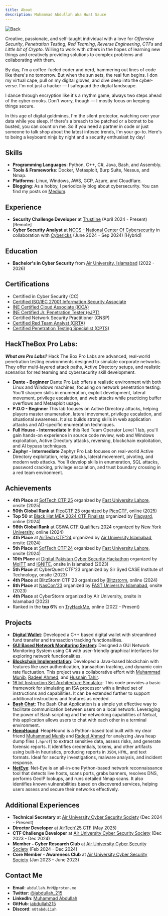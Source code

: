 ```yaml
---
title: About
description: Muhammad Abdullah aka Hwat Sauce
---
```


![Back](/static/images/back.jpg)

Creative, passionate, and self-taught individual with a love for *Offensive Security*, *Penetration Testing*, *Red Teaming*, *Reverse Engineering*, *CTFs* and *Little bit of Crypto*. Willing to work with others in the hopes of learning new things and creatively providing solutions to complex problems and collaborating with them.

By day, I'm a coffee-fueled coder and nerd, hammering out lines of code like there's no tomorrow. But when the sun sets, the real fun begins. I don my virtual cape, pull on my digital gloves, and dive deep into the cyber-verse. I'm not just a hacker — I safeguard the digital landscape.

I dance through encryption like it's a rhythm game, always two steps ahead of the cyber crooks. Don't worry, though — I mostly focus on keeping things secure.

In this age of digital goldmines, I'm the silent protector, watching over your data while you sleep. If there's a breach to be patched or a botnet to be busted, you can count on me. So if you need a partner in code or just someone to talk shop about the latest infosec trends, I'm your go-to. Here's to being a keyboard ninja by night and a security enthusiast by day!

## Skills

- **Programming Languages**: Python, C++, C#, Java, Bash, and Assembly.
- **Tools & Frameworks**: Docker, Metasploit, Burp Suite, Nessus, and Nmap.
- **Platforms**: Linux, Windows, AWS, GCP, Azure, and Cloudflare.
- **Blogging**: As a hobby, I periodically blog about cybersecurity. You can find my posts on [Medium](https://medium.com/@iabdullah_215).

## Experience

- **Security Challenge Developer** at [Trustline](https://www.trustline.sa/) (April 2024 - Present) [Remote]
- **Cyber Security Analyst** at [NCCS - National Center Of Cybersecurity](https://www.nccs.pk/) in collaboration with [Cybericks](https://cybericks.com/) (June 2024 - Sep 2024) [Hybrid]

## Education

- **Bachelor's in Cyber Security** from [Air University, Islamabad](https://au.edu.pk/) (2022 - 2026)

## Certifications

- Certified in Cyber Security (CC)
- [Certified ISO/IEC 27001 Information Security Associate](https://www.skillfront.com/Badges/96244120273692)
- [INE Certified Cloud Associate (ICCA)](https://certs.ine.com/3d857008-1603-41dc-a5ea-1e0c590cbe33#gs.b8suwa)
- [INE Certified Jr. Penetration Tester (eJPT)](https://certs.ine.com/3d857008-1603-41dc-a5ea-1e0c590cbe33#gs.b8suwa)
- Certified Network Security Practitioner (CNSP)
- [Certified Red Team Analyst (CRTA)](https://www.credential.net/724e06f3-0a39-402b-9ced-b9c3953aa3e3#acc.eXn7Jl3j)
- [Certified Penetration Testing Specialist (CPTS)](https://www.hackthebox.com/certificates)

## HackTheBox Pro Labs:
**_What are Pro Labs?_**
Hack The Box Pro Labs are advanced, real-world penetration testing environments designed to simulate corporate networks. They offer multi-layered attack paths, Active Directory setups, and realistic scenarios for red teaming and cybersecurity skill development.
- **Dante - Beginner**
Dante Pro Lab offers a realistic environment with both Linux and Windows machines, focusing on network penetration testing. You'll sharpen skills in enumeration, exploit development, lateral movement, privilege escalation, and web attacks while practicing buffer overflows and Metasploit usage.
- **P.O.O - Beginner**
This lab focuses on Active Directory attacks, helping players master enumeration, lateral movement, privilege escalation, and situational awareness. It also builds strong skills in web application attacks and AD-specific enumeration techniques.
- **Full House - Intermediate**
In this Red Team Operator Level 1 lab, you'll gain hands-on experience in source code review, web and Windows exploitation, Active Directory attacks, reversing, blockchain exploitation, and AI bypass techniques.
- **Zephyr - Intermediate**
Zephyr Pro Lab focuses on real-world Active Directory exploitation, relay attacks, lateral movement, pivoting, and modern web attacks. You'll develop skills in enumeration, SQL attacks, password cracking, privilege escalation, and trust boundary crossing in a red team environment.

## Achievements

- **4th Place** at [SofTech CTF'25](https://softecnu.org/) organized by [Fast University Lahore](https://lhr.nu.edu.pk/), onsite (2025)
- **50th Global Rank** at [PicoCTF'25](https://picoctf.org/competitions/2025-spring.html) organized by [PicoCTF](https://picoctf.org/), online (2025)
- **Top 50** at [Black Hat MEA 2024 CTF Finalists](https://blackhatmea.com/) organized by [Flagyard](https://flagyard.com/), online (2024)
- **98th Global Rank** at [CSWA CTF Qualifiers 2024](https://www.csaw.io/ctf) organized by [New York University](https://www.nyu.edu/), online (2024)
- **4th Place** at [AirTech CTF'24](https://auair.tech/) organized by [Air University Islamabad](https://www.au.edu.pk/), onsite (2024)
- **5th Place** at [SofTech CTF'24](https://softecnu.org/) organized by [Fast University Lahore](https://lhr.nu.edu.pk/), onsite (2024)
- **10th Place** at [Digital Pakistan Cyber Security Hackathon](https://cyberhackathon.pk/) organized by [MoITT](https://moitt.gov.pk/) and [IGNITE](https://ignite.org.pk/), onsite in Islamabad (2023)
- **5th Place** at CyberQuest CTF'23 organized by Sir Syed CASE Institute of Technology, onsite (2023)
- **4th Place** at BlitzStorm CTF'23 organized by [Blitzstorm](https://www.linkedin.com/company/blitzstorm/), online (2024)
- **8th Place** at [NasCon'23](https://ctftime.org/event/1894/) organized by [FAST University Islamabad](http://isb.nu.edu.pk/), onsite (2023)
- **4th Place** at CyberStorm organized by Air University, onsite in Islamabad (2023)
- Ranked in the **top 6%** on [TryHackMe](https://tryhackme.com/p/M.n.M), online (2022 - Present)

## Projects

- [**Digital Wallet**](https://github.com/iabdullah215/Programming-Fundamentals): Developed a C++ based digital wallet with streamlined fund transfer and transaction tracking functionalities.
- [**GUI Based Network Monitoring System**](https://github.com/iabdullah215/OOP2): Designed a GUI Network Monitoring System using C# with user-friendly graphical interfaces for exploring network functionalities.
- [**Blockchain Implementation**](https://github.com/mun1bxD/BlockChain): Developed a Java-based blockchain with features like user authentication, transaction tracking, and dynamic coin rate fluctuation. This project was a collaborative effort with [Muhammad Munib](https://www.linkedin.com/in/muhammad-munib-nawaz-7b8129292/), [Radeel Ahmed](https://www.linkedin.com/in/radeel-ahmad-866a50293/), and [Husnain Tahir](https://www.linkedin.com/in/husnain-tahir-551921225/).
- [16 bit Instruction Set Architecture Simulator](https://github.com/iabdullah215/16-bit-Instruction-Set-Architecture-Simulator): This code provides a basic framework for simulating an ISA processor with a limited set of instructions and capabilities. It can be extended further to support additional instructions and features as needed.
- [**Bash Chat**](https://github.com/iabdullah215/CS225-L/tree/main/Project): The Bash Chat Application is a simple yet effective way to facilitate communication between users on a local network. Leveraging the power of Bash scripting and the networking capabilities of Netcat, this application allows users to chat with each other in a terminal environment.
- [**HeepHound**](https://github.com/iabdullah215/HeapHound): HeapHound is a Python-based tool built with my dear friend [Muhammad Munib](https://www.linkedin.com/in/muhammad-munib-nawaz-7b8129292/) and [Radeel Ahmed](https://www.linkedin.com/in/radeel-ahmad-866a50293/) for analyzing Java heap dump files (`.hprof`) to extract sensitive data, assess risks, and generate forensic reports. It identifies credentials, tokens, and other artifacts using built-in heuristics, producing reports in `JSON`, `HTML`, and text formats. Ideal for security investigations, malware analysis, and incident response.
- [**NetEye**](https://github.com/iabdullah215/NetEye): Net-Eye is an all-in-one Python-based network reconnaissance tool that detects live hosts, scans ports, grabs banners, resolves DNS, performs GeoIP lookups, and runs detailed Nmap scans. It also identifies known vulnerabilities based on discovered services, helping users assess and secure their networks effectively.

## Additional Experiences

- **Technical Secretary** at [Air University Cyber Security Society](https://aucss-beta.vercel.app/) (Dec 2024 - Present)
- **Director Developer** at [AirTech'25 CTF](https://www.instagram.com/airtech.25/?hl=en) (May 2025)
- **CTF Challenge Developer** at [Air University Cyber Security Society](https://aucss-beta.vercel.app/) (Dec 2023 - Dec 2024)
- **Member - Cyber Research Club** at [Air University Cyber Security Society](https://aucss-beta.vercel.app/) (Feb 2024 - Dec 2024)
- **Core Member - Awareness Club** at [Air University Cyber Security Society](https://aucss-beta.vercel.app/) (Jan 2023 - June 2023)

## Contact Me

- **Email**: `abdullah.MnM@proton.me`
- **Twitter**: [@iabdullah_215](https://twitter.com/iabdullah_215)
- **LinkedIn**: [Muhammad Abdullah](https://www.linkedin.com/in/muhammad-abdullah-691a1026a/)
- **GitHub**: [iabdullah215](https://github.com/iabdullah215)
- **Discord**: `n0tabdu11ah`
